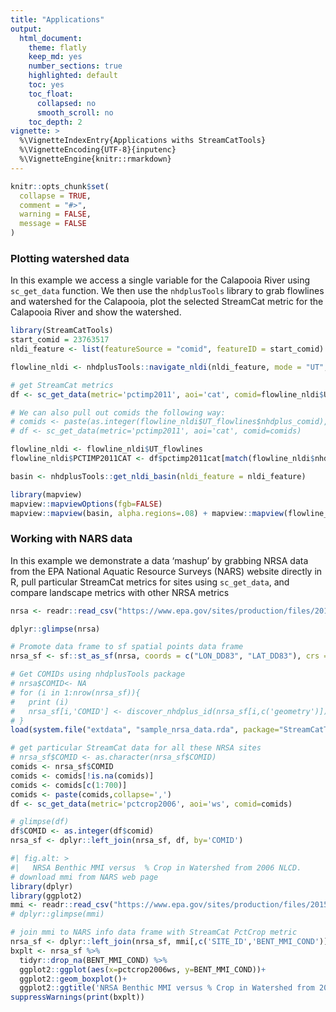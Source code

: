 ```yaml
---
title: "Applications"
output: 
  html_document:
    theme: flatly
    keep_md: yes
    number_sections: true
    highlighted: default 
    toc: yes
    toc_float:
      collapsed: no
      smooth_scroll: no
    toc_depth: 2
vignette: >
  %\VignetteIndexEntry{Applications withs StreamCatTools}
  %\VignetteEncoding{UTF-8}{inputenc}
  %\VignetteEngine{knitr::rmarkdown}
---
```


```r
knitr::opts_chunk$set(
  collapse = TRUE,
  comment = "#>", 
  warning = FALSE, 
  message = FALSE
)
```

### Plotting watershed data
In this example we access a single variable for the Calapooia River using `sc_get_data` function. We then use the `nhdplusTools` library to grab flowlines and watershed for the Calapooia, plot the selected StreamCat metric for the Calapooia River and show the watershed.
```r
library(StreamCatTools)
start_comid = 23763517
nldi_feature <- list(featureSource = "comid", featureID = start_comid)

flowline_nldi <- nhdplusTools::navigate_nldi(nldi_feature, mode = "UT", data_source = "flowlines", distance=5000)

# get StreamCat metrics
df <- sc_get_data(metric='pctimp2011', aoi='cat', comid=flowline_nldi$UT_flowlines$nhdplus_comid)

# We can also pull out comids the following way:
# comids <- paste(as.integer(flowline_nldi$UT_flowlines$nhdplus_comid), collapse=",",sep="")
# df <- sc_get_data(metric='pctimp2011', aoi='cat', comid=comids)

flowline_nldi <- flowline_nldi$UT_flowlines
flowline_nldi$PCTIMP2011CAT <- df$pctimp2011cat[match(flowline_nldi$nhdplus_comid, df$comid)]

basin <- nhdplusTools::get_nldi_basin(nldi_feature = nldi_feature)
```

```r
library(mapview)
mapview::mapviewOptions(fgb=FALSE)
mapview::mapview(basin, alpha.regions=.08) + mapview::mapview(flowline_nldi, zcol = "PCTIMP2011CAT", legend = TRUE)
```

### Working with NARS data
In this example we demonstrate a data 'mashup' by grabbing NRSA data from the EPA National Aquatic Resource Surveys (NARS) website directly in R, pull particular StreamCat metrics for sites using `sc_get_data`, and compare landscape metrics with other NRSA metrics
```r
nrsa <- readr::read_csv("https://www.epa.gov/sites/production/files/2015-09/siteinfo_0.csv")

dplyr::glimpse(nrsa)

# Promote data frame to sf spatial points data frame
nrsa_sf <- sf::st_as_sf(nrsa, coords = c("LON_DD83", "LAT_DD83"), crs = 4269)

# Get COMIDs using nhdplusTools package
# nrsa$COMID<- NA
# for (i in 1:nrow(nrsa_sf)){
#   print (i)
#   nrsa_sf[i,'COMID'] <- discover_nhdplus_id(nrsa_sf[i,c('geometry')])
# }
load(system.file("extdata", "sample_nrsa_data.rda", package="StreamCatTools"))

# get particular StreamCat data for all these NRSA sites
# nrsa_sf$COMID <- as.character(nrsa_sf$COMID)
comids <- nrsa_sf$COMID
comids <- comids[!is.na(comids)]
comids <- comids[c(1:700)]
comids <- paste(comids,collapse=',')
df <- sc_get_data(metric='pctcrop2006', aoi='ws', comid=comids)

# glimpse(df)
df$COMID <- as.integer(df$comid)
nrsa_sf <- dplyr::left_join(nrsa_sf, df, by='COMID')
```

```r
#| fig.alt: >
#|   NRSA Benthic MMI versus  % Crop in Watershed from 2006 NLCD.
# download mmi from NARS web page
library(dplyr)
library(ggplot2)
mmi <- readr::read_csv("https://www.epa.gov/sites/production/files/2015-09/bentcond.csv")
# dplyr::glimpse(mmi)

# join mmi to NARS info data frame with StreamCat PctCrop metric
nrsa_sf <- dplyr::left_join(nrsa_sf, mmi[,c('SITE_ID','BENT_MMI_COND')], by='SITE_ID')
bxplt <- nrsa_sf %>% 
  tidyr::drop_na(BENT_MMI_COND) %>%
  ggplot2::ggplot(aes(x=pctcrop2006ws, y=BENT_MMI_COND))+
  ggplot2::geom_boxplot()+
  ggplot2::ggtitle('NRSA Benthic MMI versus % Crop in Watershed from 2006 NLCD')
suppressWarnings(print(bxplt))
```

